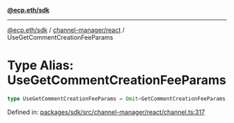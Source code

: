 [**@ecp.eth/sdk**](../../../index.mdx)

***

[@ecp.eth/sdk](/sdk-reference/index.mdx) / [channel-manager/react](/sdk-reference/channel-manager/react/index.mdx) / UseGetCommentCreationFeeParams

# Type Alias: UseGetCommentCreationFeeParams

```ts
type UseGetCommentCreationFeeParams = Omit<GetCommentCreationFeeParams, "readContract">;
```

Defined in: [packages/sdk/src/channel-manager/react/channel.ts:317](https://github.com/ecp-eth/comments-monorepo/blob/main/packages/sdk/src/channel-manager/react/channel.ts#L317)
